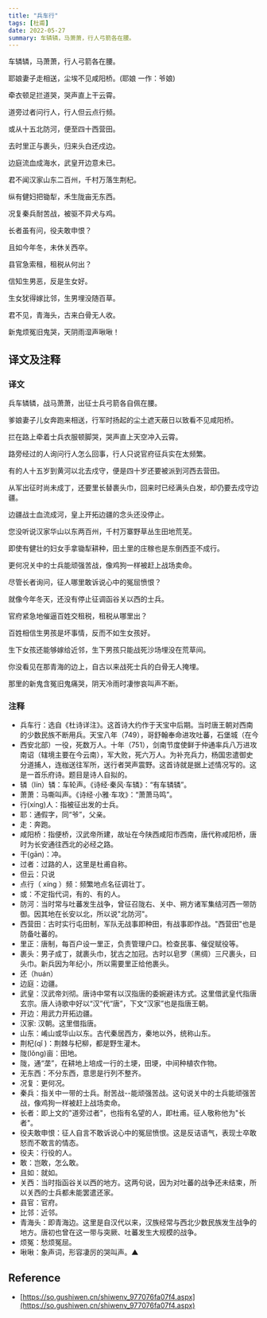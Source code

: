 ```yaml
---
title: "兵车行"
tags: [杜甫]
date: 2022-05-27
summary: 车辚辚，马萧萧，行人弓箭各在腰。
---
```


车辚辚，马萧萧，行人弓箭各在腰。

耶娘妻子走相送，尘埃不见咸阳桥。(耶娘 一作：爷娘)

牵衣顿足拦道哭，哭声直上干云霄。

道旁过者问行人，行人但云点行频。

或从十五北防河，便至四十西营田。

去时里正与裹头，归来头白还戍边。

边庭流血成海水，武皇开边意未已。

君不闻汉家山东二百州，千村万落生荆杞。

纵有健妇把锄犁，禾生陇亩无东西。

况复秦兵耐苦战，被驱不异犬与鸡。

长者虽有问，役夫敢申恨？

且如今年冬，未休关西卒。

县官急索租，租税从何出？

信知生男恶，反是生女好。

生女犹得嫁比邻，生男埋没随百草。

君不见，青海头，古来白骨无人收。

新鬼烦冤旧鬼哭，天阴雨湿声啾啾！

## 译文及注释

### 译文

兵车辚辚，战马萧萧，出征士兵弓箭各自佩在腰。

爹娘妻子儿女奔跑来相送，行军时扬起的尘土遮天蔽日以致看不见咸阳桥。

拦在路上牵着士兵衣服顿脚哭，哭声直上天空冲入云霄。

路旁经过的人询问行人怎么回事，行人只说官府征兵实在太频繁。

有的人十五岁到黄河以北去戍守，便是四十岁还要被派到河西去营田。

从军出征时尚未成丁，还要里长替裹头巾，回来时已经满头白发，却仍要去戍守边疆。

边疆战士血流成河，皇上开拓边疆的念头还没停止。

您没听说汉家华山以东两百州，千村万寨野草丛生田地荒芜。

即使有健壮的妇女手拿锄犁耕种，田土里的庄稼也是东倒西歪不成行。

更何况关中的士兵能顽强苦战，像鸡狗一样被赶上战场卖命。

尽管长者询问，征人哪里敢诉说心中的冤屈愤恨？

就像今年冬天，还没有停止征调函谷关以西的士兵。

官府紧急地催逼百姓交租税，租税从哪里出？

百姓相信生男孩是坏事情，反而不如生女孩好。

生下女孩还能够嫁给近邻，生下男孩只能战死沙场埋没在荒草间。

你没看见在那青海的边上，自古以来战死士兵的白骨无人掩埋。

那里的新鬼含冤旧鬼痛哭，阴天冷雨时凄惨哀叫声不断。

### 注释

- 兵车行：选自《杜诗详注》。这首诗大约作于天宝中后期。当时唐王朝对西南的少数民族不断用兵。天宝八年（749），哥舒翰奉命进攻吐蕃，石堡城（在今
- 西安北部）一役，死数万人。十年（751），剑南节度使鲜于仲通率兵八万进攻南诏（辖境主要在今云南），军大败，死六万人。为补充兵力，杨国忠遣御史分道捕人，连枷送往军所，送行者哭声震野。这首诗就是据上述情况写的。这是一首乐府诗。题目是诗人自拟的。
- 辚（lín）辚：车轮声。《诗经·秦风·车辚》：“有车辚辚”。
- 萧萧：马嘶叫声。《诗经·小雅·车攻》：“萧萧马鸣”。
- 行(xíng)人：指被征出发的士兵。
- 耶：通假字，同“爷”，父亲。
- 走：奔跑。
- 咸阳桥：指便桥，汉武帝所建，故址在今陕西咸阳市西南，唐代称咸阳桥，唐时为长安通往西北的必经之路。
- 干(gān)：冲。
- 过者：过路的人，这里是杜甫自称。
- 但云：只说
- 点行（ xíng ）频：频繁地点名征调壮丁。
- 或：不定指代词，有的、有的人。
- 防河：当时常与吐蕃发生战争，曾征召陇右、关中、朔方诸军集结河西一带防御。因其地在长安以北，所以说"北防河"。
- 西营田：古时实行屯田制，军队无战事即种田，有战事即作战。"西营田"也是防备吐蕃的。
- 里正：唐制，每百户设一里正，负责管理户口。检查民事、催促赋役等。
- 裹头：男子成丁，就裹头巾，犹古之加冠。古时以皂罗（黑绸）三尺裹头，曰头巾。新兵因为年纪小，所以需要里正给他裹头。
- 还（huán）
- 边庭：边疆。
- 武皇：汉武帝刘彻。唐诗中常有以汉指唐的委婉避讳方式。这里借武皇代指唐玄宗。唐人诗歌中好以“汉”代“唐”，下文“汉家”也是指唐王朝。
- 开边：用武力开拓边疆。
- 汉家: 汉朝。这里借指唐。
- 山东：崤山或华山以东。古代秦居西方，秦地以外，统称山东。
- 荆杞(qǐ )：荆棘与杞柳，都是野生灌木。
- 陇(lǒng)亩：田地。
- 陇，通“垄”，在耕地上培成一行的土埂，田埂，中间种植农作物。
- 无东西：不分东西，意思是行列不整齐。
- 况复：更何况。
- 秦兵：指关中一带的士兵。耐苦战--能顽强苦战。这句说关中的士兵能顽强苦战，像鸡狗一样被赶上战场卖命。
- 长者：即上文的"道旁过者"，也指有名望的人，即杜甫。征人敬称他为"长者"。
- 役夫敢申恨：征人自言不敢诉说心中的冤屈愤恨。这是反诘语气，表现士卒敢怒而不敢言的情态。
- 役夫：行役的人。
- 敢：岂敢，怎么敢。
- 且如：就如。
- 关西：当时指函谷关以西的地方。这两句说，因为对吐蕃的战争还未结束，所以关西的士兵都未能罢遣还家。
- 县官：官府。
- 比邻：近邻。
- 青海头：即青海边。这里是自汉代以来，汉族经常与西北少数民族发生战争的地方。唐初也曾在这一带与突厥、吐蕃发生大规模的战争。
- 烦冤：愁烦冤屈。
- 啾啾：象声词，形容凄厉的哭叫声。▲

## Reference

- [https://so.gushiwen.cn/shiwenv_977076fa07f4.aspx](https://so.gushiwen.cn/shiwenv_977076fa07f4.aspx)